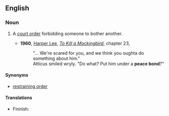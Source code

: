 ==English==
{{wikipedia}}

===Noun===
{{en-noun|sg=[[peace]] [[bond]]}}

# {{legal}} A [[court order]] forbidding someone to bother another.
#*'''1960''', [[w:Harper Lee|Harper Lee]], ''[[w:To Kill a Mockingbird|To Kill a Mockingbird]]'', chapter 23,
#*:"... We're scared for you, and we think you oughta do something about him."
#*:Atticus smiled wryly. "Do what? Put him under a '''peace bond'''?"

====Synonyms====
*[[restraining order]]

====Translations====
{{trans-top|Court order forbidding someone to bother another}}
* Finnish: {{t-|fi|lähestymiskielto}}
{{trans-mid}}
{{trans-bottom}}